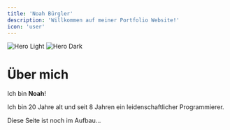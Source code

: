 ```yaml
---
title: 'Noah Bürgler'
description: 'Willkommen auf meiner Portfolio Website!'
icon: 'user'
---
```


<Frame>
  <img
    className="block dark:hidden"
    src="/images/profile_picture.jpg"
    alt="Hero Light"
  />
  <img
    className="hidden dark:block"
    src="/images/profile_picture.jpg"
    alt="Hero Dark"
  />
</Frame>

# Über mich

Ich bin __Noah__!

Ich bin 20 Jahre alt und seit 8 Jahren ein leiden­schaft­licher Programmierer.

<Warning>Diese Seite ist noch im Aufbau...</Warning>
